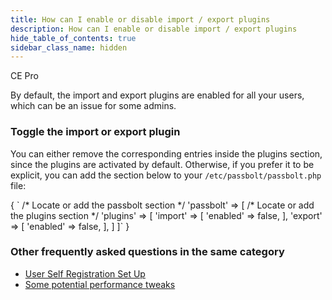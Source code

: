 ```yaml
---
title: How can I enable or disable import / export plugins
description: How can I enable or disable import / export plugins
hide_table_of_contents: true
sidebar_class_name: hidden
---
```



<div style={{display: "flex", gap: "1rem"}}>
  <Chips link="https://www.passbolt.com/ce/docker" isUnderMainTitle={true}>CE</Chips>
  <Chips link="https://www.passbolt.com/pricing/pro" isUnderMainTitle={true}>Pro</Chips>
</div>

By default, the import and export plugins are enabled for all your users, which can be an issue for some admins.

### Toggle the import or export plugin
You can either remove the corresponding entries inside the plugins section, since the plugins are activated by default.
Otherwise, if you prefer it to be explicit, you can add the section below to your `/etc/passbolt/passbolt.php` file:


<CodeBlock>
{
  `   /* Locate or add the passbolt section */
      'passbolt' => [
          /* Locate or add the plugins section */
          'plugins' => [
              'import' => [
                  'enabled' => false,
              ],
              'export' => [
                  'enabled' => false,
              ],
          ]
      ]`
 }
</CodeBlock>

### Other frequently asked questions in the same category
<ul>
    <li>
        <a href={`/admin/user-provisioning/self-registration/`}>User Self Registration Set Up</a>
    </li>
    <li>
        <a href={`/hosting/troubleshooting/performance-tweaks/`}>Some potential performance tweaks</a>
    </li>
</ul>
